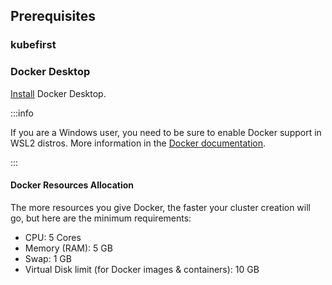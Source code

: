 

## Prerequisites

### kubefirst

<Tabs>
    <TabItem value="homebrew" label="macOS & Linux (Homebrew)">
      <Homebrew />
    </TabItem>
    <TabItem value="linux" label="Linux (manually)">
      <Linux />
    </TabItem>
    <TabItem value="windows" label="Windows">
      <Windows />
    </TabItem>
</Tabs>

### Docker Desktop

[Install](https://docs.docker.com/get-docker/) Docker Desktop.

:::info

If you are a Windows user, you need to be sure to enable Docker support in WSL2 distros. More information in the [Docker documentation](https://docs.docker.com/desktop/wsl/#enabling-docker-support-in-wsl-2-distros).

:::

#### Docker Resources Allocation

The more resources you give Docker, the faster your cluster creation will go, but here are the minimum requirements:

- CPU: 5 Cores
- Memory (RAM): 5 GB
- Swap: 1 GB
- Virtual Disk limit (for Docker images & containers): 10 GB
